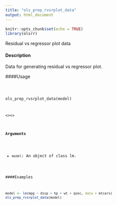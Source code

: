 ```yaml
---
title: "ols_prep_rvsrplot_data"
output: html_document
---
```


```r
knitr::opts_chunk$set(echo = TRUE)
library(olsrr)
```
Residual vs regressor plot data

#### Description 
 
Data for generating residual vs regressor plot.

####Usage 
<pre><code>

ols_prep_rvsrplot_data(model)

<\code><\pre>

#### Arguments 
 
* `model`: An object of class lm.

####Examples 
```r
model <- lm(mpg ~ disp + hp + wt + qsec, data = mtcars)
ols_prep_rvsrplot_data(model)
```
